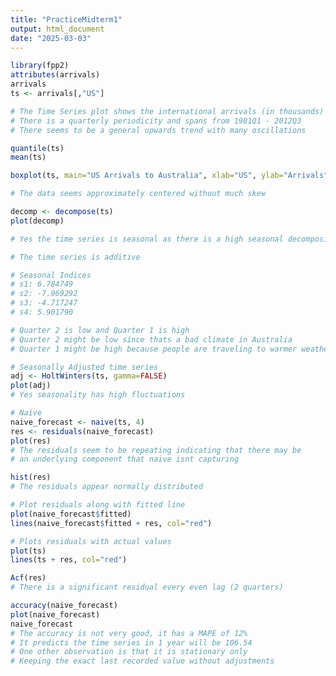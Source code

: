 ```yaml
---
title: "PracticeMidterm1"
output: html_document
date: "2025-03-03"
---
```


```r
library(fpp2)
attributes(arrivals)
arrivals
ts <- arrivals[,"US"]

# The Time Series plot shows the international arrivals (in thousands) to Australia from US
# There is a quarterly periodicity and spans from 1981Q1 - 2012Q3
# There seems to be a general upwards trend with many oscillations

quantile(ts)
mean(ts)

boxplot(ts, main="US Arrivals to Australia", xlab="US", ylab="Arrivals", col='lightblue')

# The data seems approximately centered without much skew

decomp <- decompose(ts)
plot(decomp)

# Yes the time series is seasonal as there is a high seasonal decomposition

# The time series is additive

# Seasonal Indices
# s1: 6.784749
# s2: -7.969292
# s3: -4.717247
# s4: 5.901790

# Quarter 2 is low and Quarter 1 is high
# Quarter 2 might be low since thats a bad climate in Australia
# Quarter 1 might be high because people are traveling to warmer weather away from American winter since Q4 is also high

# Seasonally Adjusted time series
adj <- HoltWinters(ts, gamma=FALSE)
plot(adj)
# Yes seasonality has high fluctuations

# Naive
naive_forecast <- naive(ts, 4)
res <- residuals(naive_forecast)
plot(res)
# The residuals seem to be repeating indicating that there may be 
# an underlying component that naive isnt capturing

hist(res)
# The residuals appear normally distributed

# Plot residuals along with fitted line
plot(naive_forecast$fitted)
lines(naive_forecast$fitted + res, col="red")

# Plots residuals with actual values
plot(ts)
lines(ts + res, col="red")

Acf(res)
# There is a significant residual every even lag (2 quarters)

accuracy(naive_forecast)
plot(naive_forecast)
naive_forecast
# The accuracy is not very good, it has a MAPE of 12%
# It predicts the time series in 1 year will be 106.54
# One other observation is that it is stationary only
# Keeping the exact last recorded value without adjustments
```

